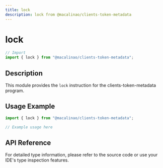 ```yaml
---
title: lock
description: lock from @macalinao/clients-token-metadata
---
```


# lock

```typescript
// Import
import { lock } from "@macalinao/clients-token-metadata";
```

## Description

This module provides the `lock` instruction for the clients-token-metadata program.

## Usage Example

```typescript
import { lock } from "@macalinao/clients-token-metadata";

// Example usage here
```

## API Reference

For detailed type information, please refer to the source code or use your IDE's type inspection features.
